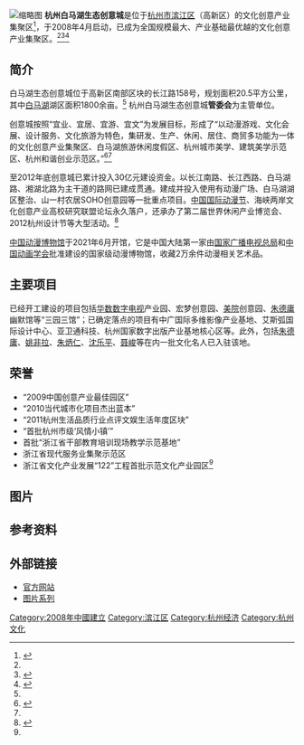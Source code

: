 [[File:Whitehorse_logo.jpg|缩略图]]
'''杭州白马湖生态创意城'''是位于[[杭州市|杭州市]][[滨江区|滨江区]]（高新区）的文化创意产业集聚区<ref name="简介">{{cite web |url=http://www.hzbmh.net/gsjj.aspx?c_kind=2&c_kind2=11 |language= |title=杭州白马湖生态创意城 |publisher=杭州白马湖生态创意城 |date= |accessdate=2013年10月 |deadurl=yes |archiveurl=https://web.archive.org/web/20131020180223/http://www.hzbmh.net/gsjj.aspx?c_kind=2&c_kind2=11 |archivedate=2013年10月20日 |df= }}</ref>，于2008年4月启动，已成为全国规模最大、产业基础最优越的文化创意产业集聚区。<ref name="简介"/><ref >{{cite web |url=http://news.sina.com.cn/o/2008-04-24/054513785125s.shtml |language= |title=白马湖生态创意城 |publisher=杭州日报 |date=2008年4月24日 |accessdate= |archive-date=2017-05-10 |archive-url=https://web.archive.org/web/20170510145558/http://news.sina.com.cn/o/2008-04-24/054513785125s.shtml |dead-url=no }}</ref><ref >{{cite web |url=http://www.hzmetro.com/Html/201005/31/712.html |language= |title=滨江区白马湖生态创意城 |publisher=杭州地铁 |date=2010-07-31 |accessdate= |archive-date=2016-03-04 |archive-url=https://web.archive.org/web/20160304133829/http://www.hzmetro.com/Html/201005/31/712.html |dead-url=no }}</ref>

== 简介 ==
白马湖生态创意城位于高新区南部区块的长江路158号，规划面积20.5平方公里，其中[[白马湖|白马湖]]湖区面积1800余亩。<ref name="简介"/>
杭州白马湖生态创意城'''管委会'''为主管单位。

创意城按照“宜业、宜居、宜游、宜文”为发展目标，形成了“以动漫游戏、文化会展、设计服务、文化旅游为特色，集研发、生产、休闲、居住、商贸多功能为一体的文化创意产业集聚区、白马湖旅游休闲度假区、杭州城市美学、建筑美学示范区、杭州和谐创业示范区。”<ref >{{cite web |url=http://zzhz.zjol.com.cn/05zzhz/system/2008/09/25/009973503.shtml |language= |title=聚焦杭州白马湖生态创意城 |publisher=住在杭州网 |date=2008年9月25日 |accessdate= |archive-date=2016年3月4日 |archive-url=https://web.archive.org/web/20160304194357/http://zzhz.zjol.com.cn/05zzhz/system/2008/09/25/009973503.shtml |dead-url=no }}</ref><ref name="简介"/>

至2012年底创意城已累计投入30亿元建设资金。以长江南路、长江西路、白马湖路、湘湖北路为主干道的路网已建成贯通。建成并投入使用有动漫广场、白马湖湖区整治、山一村农居SOHO创意园等一批重点项目。[[中国国际动漫节|中国国际动漫节]]、海峡两岸文化创意产业高校研究联盟论坛永久落户，还承办了第二届世界休闲产业博览会、2012杭州设计节等大型活动。<ref >{{cite web |url=http://news.163.com/09/0625/08/5CL0PSME000120GR.html |language= |title=杭州白马湖生态创意城——从期待走向现实 |publisher=浙江在线 |date=2009-06-25 |accessdate= |archive-url=https://web.archive.org/web/20160305031435/http://news.163.com/09/0625/08/5CL0PSME000120GR.html |archive-date=2016-03-05 |dead-url=yes }}</ref>

[[中国动漫博物馆|中国动漫博物馆]]于2021年6月开馆，它是中国大陆第一家由[[国家广播电视总局|国家广播电视总局]]和[[中国动画学会|中国动画学会]]批准建设的国家级动漫博物馆，收藏2万余件动漫相关艺术品。

== 主要项目 ==
已经开工建设的项目包括[[华数集团|华数数字电视]]产业园、宏梦创意园、[[中国美术学院|美院]]创意园、[[朱德庸|朱德庸]]幽默馆等“三园三馆”；已确定落点的项目有中广国际多维影像产业基地、艾斯弧国际设计中心、亚卫通科技、杭州国家数字出版产业基地核心区等。此外，包括[[朱德庸|朱德庸]]、[[姚非拉|姚非拉]]、[[朱炳仁|朱炳仁]]、[[沈乐平|沈乐平]]、[[聂峻|聂峻]]等在内一批文化名人已入驻该地。

== 荣誉 ==
*“2009中国创意产业最佳园区”
*“2010当代城市化项目杰出蓝本”
*“2011杭州生活品质行业点评文娱生活年度区块”
*“首批杭州市级‘风情小镇’”
*首批“浙江省干部教育培训现场教学示范基地”
*浙江省现代服务业集聚示范区
*浙江省文化产业发展“122”工程首批示范文化产业园区<ref name="简介"/>

== 图片 ==
{{Gallery
|width=140
|lines=1
|align=center
|File:Hangzhou Whitehorse Lake 17.JPG|动漫广场
|File:Hangzhou Whitehorse Lake 05.JPG|白马湖区地图
|File:Hangzhou Whitehorse Lake 03.JPG|建筑
|File:Hangzhou Whitehorse Lake 16.JPG|
|File:Hangzhou Whitehorse Lake 11.JPG|
|File:Hangzhou Whitehorse Lake 10.JPG|
|File:Hangzhou Whitehorse Lake 13.JPG|
|File:Hangzhou Whitehorse Lake 15.JPG|
}}

== 参考资料 ==
<references/>

== 外部链接 ==
{{commons category|Hangzhou Whitehorse Lake}}
*[https://web.archive.org/web/20130722211811/http://www.hzbmh.net/ 官方网站]
*[https://web.archive.org/web/20130823193538/http://www.hzbmh.net/tscyc.aspx?c_kind=2&c_kind2=12 图片系列]

{{杭州市}}
{{DEFAULTSORT:BAI}}
[[Category:2008年中國建立|Category:2008年中國建立]]
[[Category:滨江区|Category:滨江区]]
[[Category:杭州经济|Category:杭州经济]]
[[Category:杭州文化|Category:杭州文化]]